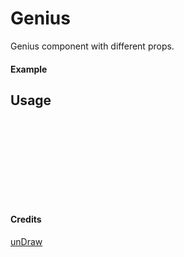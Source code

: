 
<Meta of={Genius} title="unDraw/Genius" />

# Genius

Genius component with different props.

#### Example

<Canvas of={Genius.Primary} />

## Usage

```ts
import { Genius } from "yadl-ui";

const Example = () => {
  return (
      <Genius />
  );
};

export default Example;
```

#### Credits
[unDraw](https://undraw.co/illustrations)
